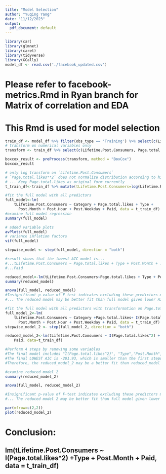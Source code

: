 ```yaml
---
title: "Model Selection"
author: "Yuqing Yang"
date: "11/12/2023"
output:
  pdf_document: default
---
```

```r
library(car)
library(glmnet)
library(caret)
library(tidyverse)
library(GGally)
model_df <- read.csv('./facebook_updated.csv')
```

# Please refer to facebook-metrics.Rmd in Ryan branch for Matrix of correlation and EDA

# This Rmd is used for model selection

```r
train_df <- model_df %>% filter(obs_type == 'Training') %>% select(c(Lifetime.Post.Consumers, Category, Page.total.likes, Type, Post.Month, Post.Hour, Post.Weekday, Paid))
# transform on numerical variables only
transform <- train_df %>% select(c(Lifetime.Post.Consumers, Page.total.likes)) 

boxcox_result <- preProcess(transform, method = "BoxCox")
boxcox_result

# only log transform on `Lifetime.Post.Consumers`
# `Page.total.likes**2` does not normalize distribution according to histogram... 
# ... Keep Page.total.likes as original form currently
t_train_df<-train_df %>% mutate(tLifetime.Post.Consumers=log(Lifetime.Post.Consumers))

```


```r
#fit the full model with all predictors
full_model<-lm(
    tLifetime.Post.Consumers ~ Category + Page.total.likes + Type +
      Post.Month + Post.Hour + Post.Weekday + Paid, data = t_train_df)
#examine full model regression
summary(full_model)
```

```r
# added variable plots
avPlots(full_model)
# variance inflation factors
vif(full_model)
```
```r

stepwise_model <- step(full_model, direction = "both")

#result shows that the lowest AIC model is...
#...tLifetime.Post.Consumers ~ Page.total.likes + Type + Post.Month + ...
#...Paid

```
```r

reduced_model<-lm(tLifetime.Post.Consumers~Page.total.likes + Type + Post.Month+Paid, data=t_train_df)
summary(reduced_model)

```

```r
anova(full_model, reduced_model)
#Insignificant p-value of F-test indicates excluding these predictors may not affect the model fit...
#... The reduced model may be better fit than full model given lower AIC and insignificant Partial... #... F-test
```
```r
#fit the full model with all predictors with transformation on Page.total.likes
full_model_2<-lm(
    tLifetime.Post.Consumers ~ Category +Page.total.likes+ I(Page.total.likes^2) + Type +
      Post.Month + Post.Hour + Post.Weekday + Paid, data = t_train_df)
stepwise_model_2 <- step(full_model_2, direction = "both")

reduced_model_2<-lm(tLifetime.Post.Consumers ~ I(Page.total.likes^2) + Type + Post.Month + 
    Paid, data=t_train_df)

#Perform 4 steps by removing some variables
#The final model includes "I(Page.total.likes^2)", "Type","Post.Month","Paid"
#The final LOWEST AIC is -201.93, which is smaller than the first stepwide_model
#Therefore, the reduced_model_2 may be a better fit than reduced_model

```

```r
#examine reduced_model_2
summary(reduced_model_2)
```

```r

anova(full_model, reduced_model_2)

#Insignificant p-value of F-test indicates excluding these predictors may not affect the model fit...
#... The reduced model 2 may be better fit than full model given lower AIC and insignificant Partial... #... F-test

```
```r
par(mfrow=c(2,2)) 
plot(reduced_model_2)
```
# Conclusion:
## lm(tLifetime.Post.Consumers ~ I(Page.total.likes^2) +Type + Post.Month + Paid, data = t_train_df)
